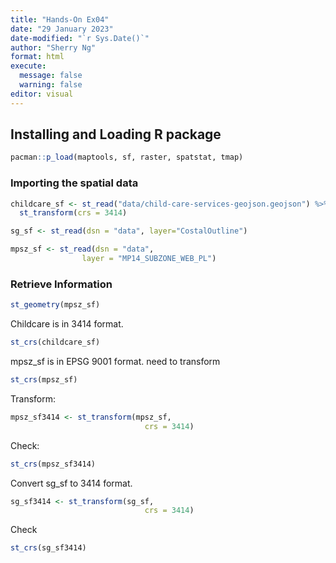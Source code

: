 ```yaml
---
title: "Hands-On Ex04"
date: "29 January 2023"
date-modified: "`r Sys.Date()`"
author: "Sherry Ng"
format: html
execute: 
  message: false
  warning: false
editor: visual
---
```


## Installing and Loading R package 

```r
pacman::p_load(maptools, sf, raster, spatstat, tmap)
```

### Importing the spatial data 

```r
childcare_sf <- st_read("data/child-care-services-geojson.geojson") %>%
  st_transform(crs = 3414)
```

```r
sg_sf <- st_read(dsn = "data", layer="CostalOutline")
```

```r
mpsz_sf <- st_read(dsn = "data", 
                layer = "MP14_SUBZONE_WEB_PL")
```

### Retrieve Information

```r
st_geometry(mpsz_sf)
```

Childcare is in 3414 format.

```r
st_crs(childcare_sf)
```

mpsz_sf is in EPSG 9001 format. need to transform

```r
st_crs(mpsz_sf)
```

Transform:

```r
mpsz_sf3414 <- st_transform(mpsz_sf, 
                              crs = 3414)
```

Check:

```r
st_crs(mpsz_sf3414)
```

Convert sg_sf to 3414 format.

```r
sg_sf3414 <- st_transform(sg_sf, 
                              crs = 3414)
```

Check

```r
st_crs(sg_sf3414)
```
